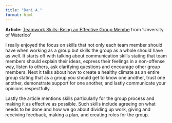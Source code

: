 ```yaml
---
title: "Dani A."
format: html
---
```


**Article:** [Teamwork Skills: Being an Effective Group Membe](https://uwaterloo.ca/centre-for-teaching-excellence/catalogs/tip-sheets/teamwork-skills-being-effective-group-member) from 'Unversity of Waterloo'

I really enjoyed the focus on skills that not only each team member should have when working as a group but skills the group as a whole should have as well. It starts off with talking about communication skills stating that team members should explain their ideas, express their feelings in a non-offense way, listen to others, ask clarifying questions and encourage other group members. 
Next it talks about how to create a healthy climate as an entire group stating that as a group you should get to know one another, trust one another, demonstrate support for one another, and lastly communicate your opinions respectfully.

Lastly the article mentions skills particularly for the group process and making it as effective as possible. Such skills include agreeing on what needs to be done and how we go about dividing up work, giving and receiving feedback, making a plan, and creating roles for the group.
